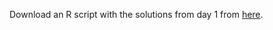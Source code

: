Download an R script with the solutions from day 1 from <a href="./R/Tasks/Day2.R" download>here</a>.
